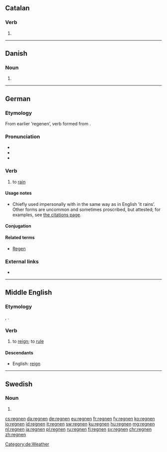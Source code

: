 ==Catalan==

===Verb===
{{head|ca|verb form}}

# {{ca-verb form of|p=3|n=pl|t=pres|m=ind|regnar}}

----

==Danish==

===Noun===
{{head|da|noun form|g=c}}

# {{singular definite of|regn|lang=da}}

----

==German==

===Etymology===
From earlier ’regenen’, verb formed from {{l|de|Regen}}.

===Pronunciation===
* {{IPA|/ˈʀeːgnən/|lang=de}}
* {{audio|De-at-regnen.ogg|audio (Austria)|lang=de}}
* {{audio|De-regnen.ogg|Audio|lang=de}}

===Verb===
{{de-verb-weak|regnet|regnete|geregnet}}

# {{lb|de|chiefly|impersonal}} to [[rain]]

====Usage notes====
* Chiefly used impersonally with {{l|de|es}} in the same way as in English ’it rains’. Other forms are uncommon and sometimes proscribed, but attested; for examples, see [[Citations:regnen|the citations page]].

====Conjugation====
{{de-conj-weak|regn|geregnet|h|e}}

====Related terms====
* [[Regen]] {{g|m}}

===External links===
* {{R:Duden}}

[[Category:de:Weather]]

----

==Middle English==

===Etymology===
{{etyl|fro|enm}}, {{etyl|xno|enm}} {{term|regner|lang=fro}}.

===Verb===
{{enm-verb|stem=regn}}

# to [[reign]]; to [[rule]]

====Descendants====
* English: [[reign]]

----

==Swedish==

===Noun===
{{head|sv|noun form}}

# {{sv-noun-form-def-pl|regn}}

[[cs:regnen]]
[[da:regnen]]
[[de:regnen]]
[[eu:regnen]]
[[fr:regnen]]
[[fy:regnen]]
[[ko:regnen]]
[[io:regnen]]
[[id:regnen]]
[[it:regnen]]
[[sw:regnen]]
[[ku:regnen]]
[[hu:regnen]]
[[mg:regnen]]
[[nl:regnen]]
[[ja:regnen]]
[[pl:regnen]]
[[ru:regnen]]
[[fi:regnen]]
[[sv:regnen]]
[[chr:regnen]]
[[zh:regnen]]